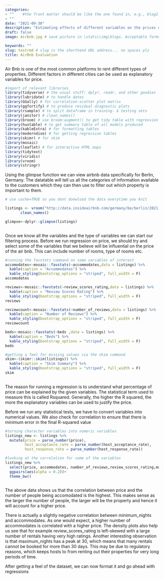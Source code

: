```yaml
---
categories:  
- ""    #the front matter should be like the one found in, e.g., blog2.md. It cannot be like the normal Rmd we used
- ""
date: "2021-09-30"
description: "Estimating effects of different variables on the prices of Air Bnb" # the title that will show up once someone gets to this page
draft: false
image: Airbnb.jpg # save picture in \static\img\blogs. Acceptable formats= jpg, jpeg, or png . Your iPhone pics wont work

keywords: ""
slug: testrmd # slug is the shorthand URL address... no spaces plz
title: AirBnb Evaluation
---
```

Air Bnb is one of the most common platforms to rent different types of properties. Different factors in different cities can be used as explanatory variables for price.

```r
#import of relevant libraries
library(tidyverse) # the usual stuff: dplyr, readr, and other goodies
library(lubridate) # to handle dates
library(GGally) # for correlation-scatter plot matrix
library(ggfortify) # to produce residual diagnostic plots
library(rsample) # to split dataframe in training- & testing sets
library(janitor) # clean_names()
library(broom) # use broom:augment() to get tidy table with regression output, residuals, etc
library(huxtable) # to get summary table of all models produced
library(kableExtra) # for formatting tables
library(moderndive) # for getting regression tables
library(skimr) # for skim
library(mosaic)
library(leaflet) # for interactive HTML maps
library(tidytext)
library(viridis)
library(vroom)
library(stringr)
```

Using the glimpse function we can view airbnb data specifically for Berlin, Germany. The datatable will tell us all the categories of information available to the customers which they can then use to filter out which property is important to them.
```r

# use cache=TRUE so you dont donwload the data everytime you knit

listings <- vroom("http://data.insideairbnb.com/germany/be/berlin/2021-09-21/data/listings.csv.gz") %>% 
       clean_names()


```
```r
glimpse<-dplyr::glimpse(listings)
 
```

Once we know all the variables and the type of variables we can start our filtering process. Before we run regression on price, we should try and select some of the variables that we believe will be influential on the price of the air bnb. This can include number of rooms, type of rooms etc.

```r

#running the favstats command on some variables of interest
accomodates<-mosaic::favstats(~accommodates,data = listings) %>% 
  kable(caption = "Accommodates") %>%
  kable_styling(bootstrap_options = "striped", full_width = F)
accomodates

reviews<-mosaic::favstats(~review_scores_rating,data = listings) %>% 
  kable(caption = "Review Scores Rating") %>%
  kable_styling(bootstrap_options = "striped", full_width = F)
reviews

reviewcount<-mosaic::favstats(~number_of_reviews,data = listings) %>% 
  kable(caption = "Number of Reviews") %>%
  kable_styling(bootstrap_options = "striped", full_width = F)
reviewcount

beds<-mosaic::favstats(~beds ,data = listings) %>% 
  kable(caption = "Beds") %>%
  kable_styling(bootstrap_options = "striped", full_width = F)
beds

#getting a feel for missing values via the skim command
skim<-(skimr::skim(listings)) %>% 
  kable(caption = "Skim Summary") %>%
  kable_styling(bootstrap_options = "striped", full_width = F)
skim
  
```

The reason for running a regression is to understand what percentage of price can be explained by the given variables. The statistical term used to measure this is called Rsquared. Generally, the higher the R squared, the more the explanatory variables can be used to justify the price.

Before we run any statistical tests, we have to convert variables into numerical values. We also check for correlation to ensure that there is minimum error in the final R-squared value 
```r

#turning character variables into numeric variables
listings_new <- listings %>% 
  mutate(price = parse_number(price),        
         host_acceptance_rate = parse_number(host_acceptance_rate),
         host_response_rate = parse_number(host_response_rate))

#looking at the correlation for some of the variables 
listings_new %>% 
  select(price, accommodates, number_of_reviews,review_scores_rating,maximum_nights,minimum_nights) %>%
  ggpairs(aes(alpha = 0.2))+
  theme_bw() 
  

```
The above data shows us that the correlation between price and the number of people being accomodated is the highest. This makes sense as the larger the number of people, the larger will be the property and hence it will account for a higher price.

There is actually a slightly negative correlation between minimum_nights and accommodates. As one would expect, a higher number of accommodates is correlated with a higher price. The density plots also help us see that for example review_scores_rating is left-skewed with a large number of rentals having very high ratings. Another interesting observation is that maximum_nights has a peak at 30, which means that many rentals cannot be booked for more than 30 days. This may be due to regulatory reasons, which keeps hosts to from renting out their properties for very long periods of time. 

After getting a feel of the dataset, we can now format it and go ahead with regressions